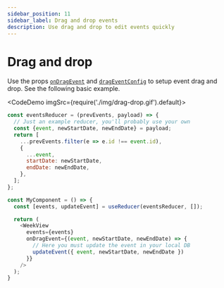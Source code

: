 ```yaml
---
sidebar_position: 11
sidebar_label: Drag and drop events
description: Use drag and drop to edit events quickly
---
```


# Drag and drop

Use the props [`onDragEvent`](../full-api/week-view-props#ondragevent) and [`dragEventConfig`](../full-api/week-view-props#drageventconfig) to setup event drag and drop.
See the following basic example.

<CodeDemo imgSrc={require('./img/drag-drop.gif').default}>

```js title="Drag and drop"
const eventsReducer = (prevEvents, payload) => {
  // Just an example reducer, you'll probably use your own
  const {event, newStartDate, newEndDate} = payload;
  return [
    ...prevEvents.filter(e => e.id !== event.id),
    {
      ...event,
      startDate: newStartDate,
      endDate: newEndDate,
    },
  ];
};

const MyComponent = () => {
  const [events, updateEvent] = useReducer(eventsReducer, []);

  return (
    <WeekView
      events={events}
      onDragEvent={(event, newStartDate, newEndDate) => {
        // Here you must update the event in your local DB
        updateEvent({ event, newStartDate, newEndDate })
      }}
    />
  );
}
```

</CodeDemo>